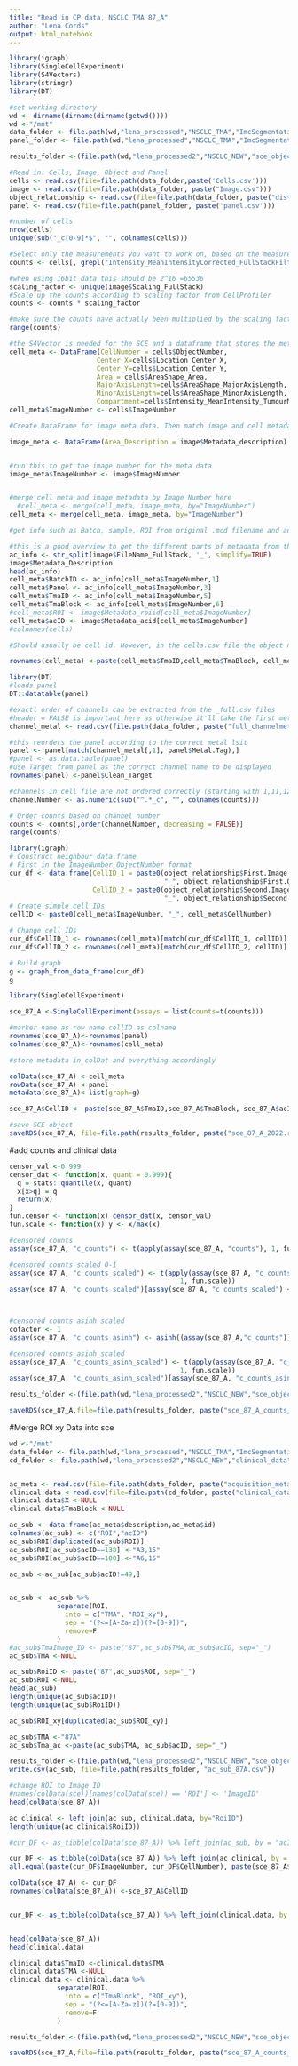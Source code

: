 ```yaml
---
title: "Read in CP data, NSCLC TMA 87_A"
author: "Lena Cords"
output: html_notebook
---
```


```r
library(igraph)
library(SingleCellExperiment)
library(S4Vectors)
library(stringr)
library(DT)
```


```r
#set working directory 
wd <- dirname(dirname(dirname(getwd())))
wd <-"/mnt"
data_folder <- file.path(wd,"lena_processed","NSCLC_TMA","ImcSegmentationPipeline","analysis","LC_NSCLC_TMA_87_A",'cpinp')
panel_folder <- file.path(wd,"lena_processed","NSCLC_TMA","ImcSegmentationPipeline","analysis","LC_NSCLC_TMA_87_A",'cpout')

results_folder <-(file.path(wd,"lena_processed2","NSCLC_NEW","sce_objects","RAW"))
```




```r
#Read in: Cells, Image, Object and Panel
cells <- read.csv(file=file.path(data_folder,paste('Cells.csv')))
image <- read.csv(file=file.path(data_folder, paste("Image.csv")))
object_relationship <- read.csv(file=file.path(data_folder, paste("distance20_Object relationships.csv")))
panel <- read.csv(file=file.path(panel_folder, paste('panel.csv')))
```

```r
#number of cells
nrow(cells)
unique(sub("_c[0-9]*$", "", colnames(cells)))

#Select only the measurements you want to work on, based on the measurements displayed above Intensity_MeanIntensityCellsCorr_ColdStack
counts <- cells[, grepl("Intensity_MeanIntensityCorrected_FullStackFiltered", colnames(cells))]
```

```r
#when using 16bit data this should be 2^16 =65536
scaling_factor <- unique(image$Scaling_FullStack)
#Scale up the counts according to scaling factor from CellProfiler
counts <- counts * scaling_factor

#make sure the counts have actually been multiplied by the scaling factor
range(counts)
```


```r
#the S4Vector is needed for the SCE and a dataframe that stores the metadata per category
cell_meta <- DataFrame(CellNumber = cells$ObjectNumber,
                      Center_X=cells$Location_Center_X,
                      Center_Y=cells$Location_Center_Y,
                      Area = cells$AreaShape_Area,
                      MajorAxisLength=cells$AreaShape_MajorAxisLength,
                      MinorAxisLength=cells$AreaShape_MinorAxisLength,
                      Compartment=cells$Intensity_MeanIntensity_TumourMask_Distance_B100)
cell_meta$ImageNumber <- cells$ImageNumber

#Create DataFrame for image meta data. Then match image and cell metadata by ImageNumber

image_meta <- DataFrame(Area_Description = image$Metadata_description)


#run this to get the image number for the meta data
image_meta$ImageNumber <- image$ImageNumber


#merge cell meta and image metadata by Image Number here
  #cell_meta <- merge(cell_meta, image_meta, by="ImageNumber")
cell_meta <- merge(cell_meta, image_meta, by="ImageNumber")
```


```r
#get info such as Batch, sample, ROI from original .mcd filename and add it to the cell metadata (colDat)

#this is a good overview to get the different parts of metadata from the file name
ac_info <- str_split(image$FileName_FullStack, '_', simplify=TRUE)
image$Metadata_Description
head(ac_info)
cell_meta$BatchID <- ac_info[cell_meta$ImageNumber,1]
cell_meta$Panel <- ac_info[cell_meta$ImageNumber,3]
cell_meta$TmaID <- ac_info[cell_meta$ImageNumber,5]
cell_meta$TmaBlock <- ac_info[cell_meta$ImageNumber,6]
#cell_meta$ROI <- image$Metadata_roiid[cell_meta$ImageNumber]
cell_meta$acID <- image$Metadata_acid[cell_meta$ImageNumber]
#colnames(cells)
```




```r
#Should usually be cell id. However, in the cells.csv file the object number is counted per imgage, so to get unique cell IDs, they must be establishes by combining ObjectNumber, ImageNumber/ROINumber and SampleID

rownames(cell_meta) <-paste(cell_meta$TmaID,cell_meta$TmaBlock, cell_meta$acID, cell_meta$CellNumber, sep='_')
```


```r
library(DT)
#loads panel
DT::datatable(panel)

#exactl order of channels can be extracted from the _full.csv files
#header = FALSE is important here as otherwise it'll take the first metal as a header
channel_metal <- read.csv(file.path(data_folder, paste("full_channelmeta.csv")), header=FALSE)

#this reorders the panel according to the correct metal lsit
panel <- panel[match(channel_metal[,1], panel$Metal.Tag),]
#panel <- as.data.table(panel)
#use Target from panel as the correct channel name to be displayed
rownames(panel) <-panel$Clean_Target

#channels in cell file are not ordered correctly (starting with 1,11,12 ... 2,21,22 ... 3,31,32...), hence we need to reorder them
channelNumber <- as.numeric(sub("^.*_c", "", colnames(counts)))

# Order counts based on channel number
counts <- counts[,order(channelNumber, decreasing = FALSE)] 
range(counts)
```

```r
library(igraph)
# Construct neighbour data.frame
# First in the ImageNumber_ObjectNumber format
cur_df <- data.frame(CellID_1 = paste0(object_relationship$First.Image.Number, 
                                       "_", object_relationship$First.Object.Number),
                     CellID_2 = paste0(object_relationship$Second.Image.Number, 
                                       "_", object_relationship$Second.Object.Number))
# Create simple cell IDs
cellID <- paste0(cell_meta$ImageNumber, "_", cell_meta$CellNumber)

# Change cell IDs
cur_df$CellID_1 <- rownames(cell_meta)[match(cur_df$CellID_1, cellID)]
cur_df$CellID_2 <- rownames(cell_meta)[match(cur_df$CellID_2, cellID)]

# Build graph
g <- graph_from_data_frame(cur_df)
g
```


```r
library(SingleCellExperiment)

sce_87_A <-SingleCellExperiment(assays = list(counts=t(counts)))

#marker name as row name cellID as colname
rownames(sce_87_A)<-rownames(panel)
colnames(sce_87_A)<-rownames(cell_meta)

#store metadata in colDat and everything accordingly

colData(sce_87_A) <-cell_meta
rowData(sce_87_A) <-panel
metadata(sce_87_A)<-list(graph=g)

sce_87_A$CellID <- paste(sce_87_A$TmaID,sce_87_A$TmaBlock, sce_87_A$acID, sce_87_A$CellNumber, sep='_')

#save SCE object
saveRDS(sce_87_A, file=file.path(results_folder, paste("sce_87_A_2022.rds")))
```


#add counts and clinical data

```r
censor_val <-0.999
censor_dat <- function(x, quant = 0.999){
  q = stats::quantile(x, quant)
  x[x>q] = q
  return(x)
}
fun.censor <- function(x) censor_dat(x, censor_val)
fun.scale <- function(x) y <- x/max(x)

#censored counts
assay(sce_87_A, "c_counts") <- t(apply(assay(sce_87_A, "counts"), 1, fun.censor))

#censored counts scaled 0-1
assay(sce_87_A, "c_counts_scaled") <- t(apply(assay(sce_87_A, "c_counts"),
                                           1, fun.scale))
assay(sce_87_A, "c_counts_scaled")[assay(sce_87_A, "c_counts_scaled") < 0] <- 0



#censored counts asinh scaled
cofactor <- 1
assay(sce_87_A, "c_counts_asinh") <- asinh((assay(sce_87_A,"c_counts"))/cofactor)

#censored counts_asinh_scaled
assay(sce_87_A, "c_counts_asinh_scaled") <- t(apply(assay(sce_87_A, "c_counts_asinh"),
                                           1, fun.scale))
assay(sce_87_A, "c_counts_asinh_scaled")[assay(sce_87_A, "c_counts_asinh") < 0] <- 0

results_folder <-(file.path(wd,"lena_processed2","NSCLC_NEW","sce_objects","counts"))

saveRDS(sce_87_A,file=file.path(results_folder, paste("sce_87_A_counts_RAW",".rds",sep="")))
```

#Merge ROI xy Data into sce
```r
wd <-"/mnt"
data_folder <- file.path(wd,"lena_processed","NSCLC_TMA","ImcSegmentationPipeline","analysis","LC_NSCLC_TMA_87_A",'cpinp')
cd_folder <- file.path(wd,"lena_processed2","NSCLC_NEW","clinical_data")


ac_meta <- read.csv(file=file.path(data_folder, paste("acquisition_metadata.csv")))
clinical.data <-read.csv(file=file.path(cd_folder, paste("clinical_data.csv")))
clinical.data$X <-NULL
clinical.data$TmaBlock <-NULL
```

```r
ac_sub <- data.frame(ac_meta$description,ac_meta$id)
colnames(ac_sub) <- c("ROI","acID")
ac_sub$ROI[duplicated(ac_sub$ROI)]
ac_sub$ROI[ac_sub$acID==138] <-"A3,15"
ac_sub$ROI[ac_sub$acID==100] <-"A6,15"

ac_sub <-ac_sub[ac_sub$acID!=49,] 


ac_sub <- ac_sub %>%
            separate(ROI, 
              into = c("TMA", "ROI_xy"), 
              sep = "(?<=[A-Za-z])(?=[0-9])",
              remove=F
            )
#ac_sub$TmaImage_ID <- paste("87",ac_sub$TMA,ac_sub$acID, sep="_")
ac_sub$TMA <-NULL

ac_sub$RoiID <- paste("87",ac_sub$ROI, sep="_")
ac_sub$ROI <-NULL
head(ac_sub)
length(unique(ac_sub$acID))
length(unique(ac_sub$RoiID))

ac_sub$ROI_xy[duplicated(ac_sub$ROI_xy)]

ac_sub$TMA <-"87A"
ac_sub$Tma_ac <-paste(ac_sub$TMA, ac_sub$acID, sep="_")

results_folder <-(file.path(wd,"lena_processed2","NSCLC_NEW","sce_objects","clinical_data"))
write.csv(ac_sub, file=file.path(results_folder, "ac_sub_87A.csv"))

```

```r
#change ROI to Image ID
#names(colData(sce))[names(colData(sce)) == 'ROI'] <- 'ImageID'
head(colData(sce_87_A))

ac_clinical <- left_join(ac_sub, clinical.data, by="RoiID")
length(unique(ac_clinical$RoiID))

#cur_DF <- as_tibble(colData(sce_87_A)) %>% left_join(ac_sub, by = "acID") %>% DataFrame()

cur_DF <- as_tibble(colData(sce_87_A)) %>% left_join(ac_clinical, by = "acID") %>% DataFrame()
all.equal(paste(cur_DF$ImageNumber, cur_DF$CellNumber), paste(sce_87_A$ImageNumber, sce_87_A$CellNumber))

colData(sce_87_A) <- cur_DF
rownames(colData(sce_87_A)) <-sce_87_A$CellID


cur_DF <- as_tibble(colData(sce_87_A)) %>% left_join(clinical.data, by = c("TmaID","TmaBlock","ROI_xy")) %>% DataFrame()


head(colData(sce_87_A))
head(clinical.data)

clinical.data$TmaID <-clinical.data$TMA
clinical.data$TMA <-NULL
clinical.data <- clinical.data %>%
            separate(ROI, 
              into = c("TmaBlock", "ROI_xy"), 
              sep = "(?<=[A-Za-z])(?=[0-9])",
              remove=F
            )
```

```r
results_folder <-(file.path(wd,"lena_processed2","NSCLC_NEW","sce_objects","counts_clinical data"))

saveRDS(sce_87_A,file=file.path(results_folder, paste("sce_87_A_counts_clinical-data_RAW",".rds",sep="")))
```